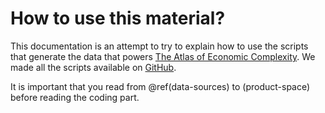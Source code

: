 # How to use this material?

This documentation is an attempt to try to explain how to use the scripts that generate the data that powers [The Atlas of Economic Complexity](https://atlas.media.mit.edu/). We made all the scripts available on [GitHub](https://github.com/observatory-economic-complexity/).

It is important that you read from \@ref(data-sources) to \ref(product-space) before reading the coding part.
